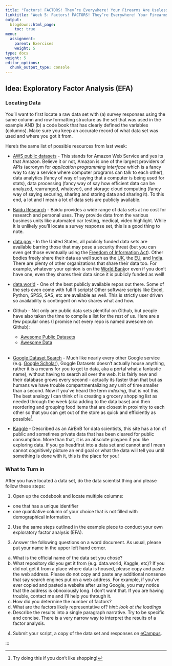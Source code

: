 ```yaml
---
title: "Factors! FACTORS! They’re Everywhere! Your Firearms Are Useless Against Them!"
linktitle: "Week 5: Factors! FACTORS! They’re Everywhere! Your Firearms Are Useless Against Them!"
output:
  blogdown::html_page:
    toc: true
menu:
  assignment:
    parent: Exercises
    weight: 5
type: docs
weight: 5
editor_options: 
  chunk_output_type: console
---
```


## Idea: Exploratory Factor Analysis (EFA)

### Locating Data

You'll want to first locate a raw data set with (a) survey responses using the same column and row formatting structure as the set that was used in the example AND (b) a code book that has clearly defined the variables (columns). Make sure you keep an accurate record of what data set was used and where you got it from.

Here's the same list of possible resources from last week:

- [AWS public datasets](https://registry.opendata.aws/){target="_blank"} - This stands for Amazon Web Service and yes its that Amazon. Believe it or not, Amazon is one of the largest providers of APIs (acronym for *application programming interface* which is a fancy way to say a service where computer programs can talk to each other), data analytics (fancy of way of saying that a computer is being used for stats), data processing (fancy way of say how efficient data can be analyzed, rearranged, whatever), and storage cloud computing (fancy way of saying securing, sharing and storing data and sharing it). To this end, a lot and I mean a lot of data sets are publicly available.

- [Baidu Research](https://ai.baidu.com/broad/introduction?dataset=dureader){target="_blank"} - Baidu provides a wide range of data sets at no cost for research and personal uses. They provide data from the various business units like automated car testing, medical, video highlight. While it is unlikely you'll locate a survey response set, this is a good thing to note.

- [data.gov](https://www.data.gov/){target="_blank"} - In the United States, all publicly funded data sets are available barring those that may pose a security threat (but you can even get those eventually using the [Freedom of Information Act](https://www.foia.gov/data.html){target="_blank"}). Other bodies freely share their data as well such as the [UK](https://data.gov.uk/){target="_blank"}, the [EU](https://data.europa.eu/euodp/en/data/){target="_blank"}, and [India](https://data.gov.in/){target="_blank"}. There are plenty of other organizations that share their data too. For example, whatever your opinion is on the [World Bank](https://data.worldbank.org/){target="_blank"}or even if you don't have one, even they shares their data since it is publicly funded as well!

- [data.world](https://data.world/){target="_blank"} - One of the best publicly available repos out there. Some of the sets even come with full R scripts! Other software scripts like Excel, Python, SPSS, SAS, etc are available as well. This is strictly user driven so availability is contingent on who shares what and how.

- Github - Not only are public data sets plentiful on Github, but people have also taken the time to compile a list for the rest of us. Here are a few popular ones (I promise not every repo is named awesome on Github):
  - [Awesome Public Datasets](https://github.com/awesomedata/awesome-public-datasets){target="_blank"}
  - [Awesome Data](https://github.com/viisar/awesome-datasets){target="_blank"} <br><br>

- [Google Dataset Search](https://toolbox.google.com/datasetsearch){target="_blank"} - Much like nearly every other Google service (e.g. [Google Scholar](https://scholar.google.com/){target="_blank"}), Goggle Datasets doesn't actually house anything, rather it is a means for you to get to data, aka a portal what a fantastic name), without having to search all over the web. It is fairly new and their database grows every second - actually its faster than that but as humans we have trouble compartmentalizing any unit of time smaller than a second. Now if you've heard the term *indexing*, that is not this. The best analogy I can think of is creating a grocery shopping list as needed through the week (aka adding to the data base) and then reordering and grouping food items that are closest in proximity to each other so that you can get out of the store as quick and efficiently as possible^[Try doing this if you don't like shopping!]. 
  
- [Kaggle](https://www.kaggle.com){target="_blank"} - Described as an AirBnB for data scientists, this site has a ton of public and sometimes private data that has been cleared for public consumption. More than that, it is an absolute playpen if you like exploring data. If you go headfirst into a data set and cannot and I mean cannot cognitively picture an end goal or what the data will tell you until something is done with it, this is the place for you! 
  

### What to Turn in

After you have located a data set, do the data scientist thing and please follow these steps:

1. Open up the codebook and locate multiple columns:
  - one that has a unique identifier
  - one quantiative column of your choice that is not filled with demographical information.
  
2. Use the same steps outlined in the example piece to conduct your own exploratory factor analysis (EFA). 

3. Answer the following questions on a word document. As usual, please put your name in the upper left hand corner.
  a. What is the official name of the data set you chose?
  b. What repository did you get it from (e.g. data.world, Kaggle, etc)? If you did not get it from a place where data is housed, please copy and paste the web address. Please do not copy and paste any additional nonsense that say search engines put on a web address. For example, if you've ever copied and pasted a website after using Google, you may notice that the address is obnoxiously long. I don't want that. If you are having trouble, contact me and I'll help you through it.
  c. How did you determine the number of factors?
  d. What are the factors likely representative of? *hint: look at the loadings*
  e. Describe the results into a single paragraph narrative. Try to be specific and concise. There is a very narrow way to interpret the results of a factor analysis.
  
4. Submit your script, a copy of the data set and responses on [eCampus](https://ecampus.wvu.edu/){target="_blank"}.

:::
